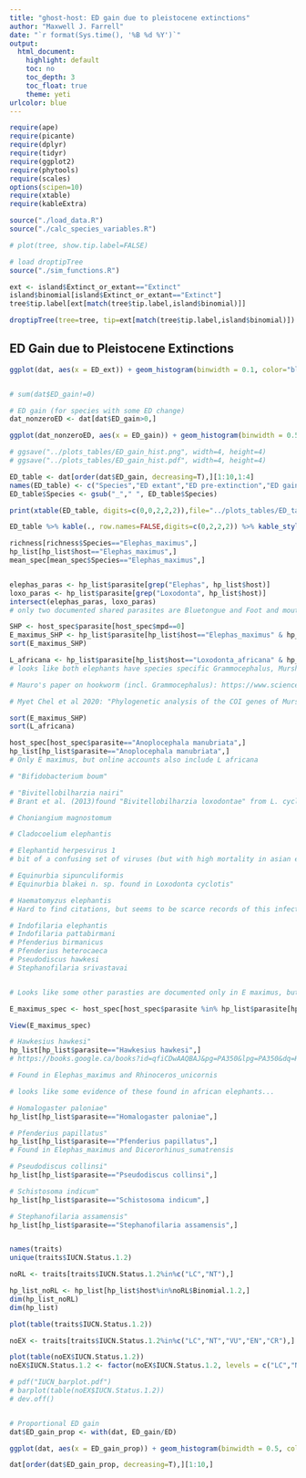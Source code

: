 ```yaml
---
title: "ghost-host: ED gain due to pleistocene extinctions"
author: "Maxwell J. Farrell"
date: "`r format(Sys.time(), '%B %d %Y')`"
output: 
  html_document:
    highlight: default
    toc: no
    toc_depth: 3
    toc_float: true
    theme: yeti
urlcolor: blue
---
```


<!-- knit with Rscript -e "rmarkdown::render('species_models.Rmd')" -->

<!-- Packages -->

```r
require(ape)
require(picante)
require(dplyr)
require(tidyr)
require(ggplot2)
require(phytools)
require(scales)
options(scipen=10)
require(xtable)
require(kableExtra)

```

<!-- Loading Data -->

```r

source("./load_data.R")
source("./calc_species_variables.R")

```


```r

# plot(tree, show.tip.label=FALSE)

# load droptipTree
source("./sim_functions.R")

ext <- island$Extinct_or_extant=="Extinct"
island$binomial[island$Extinct_or_extant=="Extinct"]
tree$tip.label[ext[match(tree$tip.label,island$binomial)]]

droptipTree(tree=tree, tip=ext[match(tree$tip.label,island$binomial)])

```
  

## ED Gain due to Pleistocene Extinctions

```r

ggplot(dat, aes(x = ED_ext)) + geom_histogram(binwidth = 0.1, color="black", fill="grey") + scale_x_log10() + theme_classic() + xlab("Extant Evolutionary Distinctiveness (MY)") + ylab("Number of Species") + scale_y_continuous(expand = c(0, 0))


# sum(dat$ED_gain!=0)

# ED gain (for species with some ED change)
dat_nonzeroED <- dat[dat$ED_gain>0,]

ggplot(dat_nonzeroED, aes(x = ED_gain)) + geom_histogram(binwidth = 0.5, color="black", fill="grey") + scale_x_log10() + theme_classic() + xlab("Gain in Evolutionary Distinctiveness (MY)") + ylab("Number of Species") + scale_y_continuous(expand = c(0, 0), limits=c(0,120), breaks=seq(0,120,20))

# ggsave("../plots_tables/ED_gain_hist.png", width=4, height=4)
# ggsave("../plots_tables/ED_gain_hist.pdf", width=4, height=4)

ED_table <- dat[order(dat$ED_gain, decreasing=T),][1:10,1:4]
names(ED_table) <- c("Species","ED extant","ED pre-extinction","ED gain")
ED_table$Species <- gsub("_"," ", ED_table$Species)

print(xtable(ED_table, digits=c(0,0,2,2,2)),file="../plots_tables/ED_table.tex", include.rownames = FALSE)

ED_table %>% kable(., row.names=FALSE,digits=c(0,2,2,2)) %>% kable_styling()

```


```r

richness[richness$Species=="Elephas_maximus",]
hp_list[hp_list$host=="Elephas_maximus",]
mean_spec[mean_spec$Species=="Elephas_maximus",]


elephas_paras <- hp_list$parasite[grep("Elephas", hp_list$host)]
loxo_paras <- hp_list$parasite[grep("Loxodonta", hp_list$host)]
intersect(elephas_paras, loxo_paras)
# only two documented shared parasites are Bluetongue and Foot and mouth (transmitted via cattle)

SHP <- host_spec$parasite[host_spec$mpd==0]
E_maximus_SHP <- hp_list$parasite[hp_list$host=="Elephas_maximus" & hp_list$parasite%in%SHP]
sort(E_maximus_SHP)

L_africana <- hp_list$parasite[hp_list$host=="Loxodonta_africana" & hp_list$parasite%in%SHP]
# looks like both elephants have species specific Grammocephalus, Murshidia, Quilonia

# Mauro's paper on hookworm (incl. Grammocephalus): https://www.sciencedirect.com/science/article/pii/S2213224417300081

# Myet Chel et al 2020: "Phylogenetic analysis of the COI genes of Murshidia and Quilonia species from Asian and African elephants revealed parasite speciation in each elephant host. The present study also indicated that several Murshidia and Quilonia species were widely distributed in Asian elephants in Myanmar, providing new insight into control strategies and evolution of cyathostomine gastrointestinal parasites in elephants"

sort(E_maximus_SHP)
sort(L_africana)

host_spec[host_spec$parasite=="Anoplocephala manubriata",]
hp_list[hp_list$parasite=="Anoplocephala manubriata",]
# Only E maximus, but online accounts also include L africana

# "Bifidobacterium boum"

# "Bivitellobilharzia nairi"
# Brant et al. (2013)found "Bivitellobilharzia loxodontae" from L. cyclotis to be sister taxa to B. nairi, but still distinct species. 

# Choniangium magnostomum

# Cladocoelium elephantis

# Elephantid herpesvirus 1
# bit of a confusing set of viruses (but with high mortality in asian elephants)

# Equinurbia sipunculiformis
# Equinurbia blakei n. sp. found in Loxodonta cyclotis"

# Haematomyzus elephantis
# Hard to find citations, but seems to be scarce records of this infecting African and Asian elephants (but may be in zoos / captive populations)

# Indofilaria elephantis
# Indofilaria pattabirmani
# Pfenderius birmanicus
# Pfenderius heterocaeca
# Pseudodiscus hawkesi
# Stephanofilaria srivastavai


# Looks like some other parasties are documented only in E maximus, but also seem to have reports online of infections in L africana (ex. elephant herpesvirus 1)

E_maximus_spec <- host_spec[host_spec$parasite %in% hp_list$parasite[hp_list$host=="Elephas_maximus"],]

View(E_maximus_spec)

# Hawkesius hawkesi"
hp_list[hp_list$parasite=="Hawkesius hawkesi",]
# https://books.google.ca/books?id=qfiCDwAAQBAJ&pg=PA350&lpg=PA350&dq=Hawkesius+hawkesi+rhino&source=bl&ots=gjz-VpHHmK&sig=ACfU3U1FaYPDbfTCF_kNdnGIvAdMRTcI-g&hl=en&sa=X&ved=2ahUKEwjqwYyCv93kAhVAUBUIHVLsBkMQ6AEwAHoECAkQAQ#v=onepage&q=Hawkesius%20hawkesi%20rhino&f=false

# Found in Elephas_maximus and Rhinoceros_unicornis 

# looks like some evidence of these found in african elephants...

# Homalogaster paloniae"
hp_list[hp_list$parasite=="Homalogaster paloniae",]

# Pfenderius papillatus"
hp_list[hp_list$parasite=="Pfenderius papillatus",]
# Found in Elephas_maximus and Dicerorhinus_sumatrensis 

# Pseudodiscus collinsi"
hp_list[hp_list$parasite=="Pseudodiscus collinsi",]

# Schistosoma indicum"
hp_list[hp_list$parasite=="Schistosoma indicum",]

# Stephanofilaria assamensis"
hp_list[hp_list$parasite=="Stephanofilaria assamensis",]


names(traits)
unique(traits$IUCN.Status.1.2)

noRL <- traits[traits$IUCN.Status.1.2%in%c("LC","NT"),]

hp_list_noRL <- hp_list[hp_list$host%in%noRL$Binomial.1.2,]
dim(hp_list_noRL)
dim(hp_list)

plot(table(traits$IUCN.Status.1.2))

noEX <- traits[traits$IUCN.Status.1.2%in%c("LC","NT","VU","EN","CR"),]

plot(table(noEX$IUCN.Status.1.2))
noEX$IUCN.Status.1.2 <- factor(noEX$IUCN.Status.1.2, levels = c("LC","NT","VU","EN","CR"))

# pdf("IUCN_barplot.pdf")
# barplot(table(noEX$IUCN.Status.1.2))
# dev.off()


# Proportional ED gain
dat$ED_gain_prop <- with(dat, ED_gain/ED)

ggplot(dat, aes(x = ED_gain_prop)) + geom_histogram(binwidth = 0.5, color="black", fill="grey") + scale_x_log10() + theme_minimal() + xlab("Proportional Gain in Evolutionary Distinctiveness") + ylab("Number of Species")

dat[order(dat$ED_gain_prop, decreasing=T),][1:10,]




```
<!-- 

Anoplocephala manubriata: tapeworm of elephants


 -->

